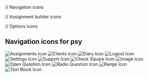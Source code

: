 
// Navigation icons

// Assignment builder icons

// Options icons

<Meta title="Iconography" />

## Navigation icons for psy

<IconGallery>
  <IconItem name="Assignments Icon">
    <img src={AssignmentsIcon} alt="Assignments Icon" />
  </IconItem>
  <IconItem name="Clients Icon">
    <img src={ClientsIcon} alt="Clients Icon" />
  </IconItem>
  <IconItem name="Diary Icon">
    <img src={DiaryIcon} alt="Diary Icon" />
  </IconItem>
  <IconItem name="Logout Icon">
    <img src={LogoutIcon} alt="Logout Icon" />
  </IconItem>
  <IconItem name="Settings Icon">
    <img src={SettingsIcon} alt="Settings Icon" />
  </IconItem>
  <IconItem name="Support Icon">
    <img src={SupportIcon} alt="Support Icon" />
  </IconItem>
</IconGallery>



<IconGallery>
      <IconItem name="Check Square Icon">
        <img src={CheckSquareIcon} alt="Check Square Icon" />
      </IconItem>
      <IconItem name="Image Icon">
        <img src={ImageIcon} alt="Image Icon" />
      </IconItem>
      <IconItem name="Open Question Icon">
        <img src={OpenQuestionIcon} alt="Open Question Icon" />
      </IconItem>
      <IconItem name="Radio Question Icon">
        <img src={RadioQuestionIcon} alt="Radio Question Icon" />
      </IconItem>
      <IconItem name="Range Icon">
        <img src={RangeIcon} alt="Range Icon" />
      </IconItem>
      <IconItem name="Text Block Icon">
        <img src={TextBlockIcon} alt="Text Block Icon" />
      </IconItem>
    </IconGallery>



